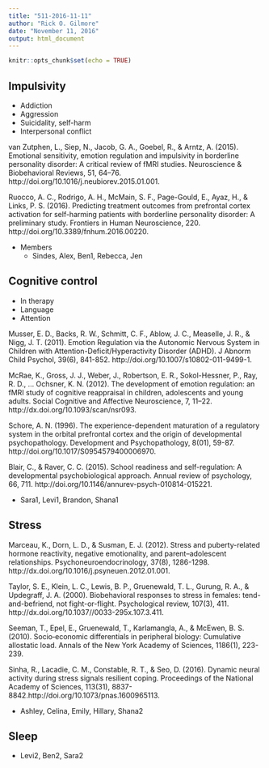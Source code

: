 ```yaml
---
title: "511-2016-11-11"
author: "Rick O. Gilmore"
date: "November 11, 2016"
output: html_document
---
```


```r
knitr::opts_chunk$set(echo = TRUE)
```

## Impulsivity

- Addiction
- Aggression
- Suicidality, self-harm
- Interpersonal conflict
    
van Zutphen, L., Siep, N., Jacob, G. A., Goebel, R., & Arntz, A. (2015). Emotional sensitivity, emotion regulation and impulsivity in borderline personality disorder: A critical review of fMRI studies. Neuroscience & Biobehavioral Reviews, 51, 64–76. http://doi.org/10.1016/j.neubiorev.2015.01.001.

Ruocco, A. C., Rodrigo, A. H., McMain, S. F., Page-Gould, E., Ayaz, H., & Links, P. S. (2016). Predicting treatment outcomes from prefrontal cortex activation for self-harming patients with borderline personality disorder: A preliminary study. Frontiers in Human Neuroscience, 220. http://doi.org/10.3389/fnhum.2016.00220.

- Members
    + Sindes, Alex, Ben1, Rebecca, Jen

## Cognitive control

- In therapy
- Language
- Attention

Musser, E. D., Backs, R. W., Schmitt, C. F., Ablow, J. C., Measelle, J. R., & Nigg, J. T. (2011). Emotion Regulation via the Autonomic Nervous System in Children with Attention-Deficit/Hyperactivity Disorder (ADHD). J Abnorm Child Psychol, 39(6), 841-852. http://doi.org/10.1007/s10802-011-9499-1.

McRae, K., Gross, J. J., Weber, J., Robertson, E. R., Sokol-Hessner, P., Ray, R. D., … Ochsner, K. N. (2012). The development of emotion regulation: an fMRI study of cognitive reappraisal in children, adolescents and young adults. Social Cognitive and Affective Neuroscience, 7, 11–22. http://dx.doi.org/10.1093/scan/nsr093.

Schore, A. N. (1996). The experience-dependent maturation of a regulatory system in the orbital prefrontal cortex and the origin of developmental psychopathology. Development and Psychopathology, 8(01), 59-87. http://doi.org/10.1017/S0954579400006970.

Blair, C., & Raver, C. C. (2015). School readiness and self-regulation: A developmental psychobiological approach. Annual review of psychology, 66, 711. http://doi.org/10.1146/annurev-psych-010814-015221.

- Sara1, Levi1, Brandon, Shana1

## Stress

Marceau, K., Dorn, L. D., & Susman, E. J. (2012). Stress and puberty-related hormone reactivity, negative emotionality, and parent–adolescent relationships. Psychoneuroendocrinology, 37(8), 1286-1298. http://dx.doi.org/10.1016/j.psyneuen.2012.01.001.

Taylor, S. E., Klein, L. C., Lewis, B. P., Gruenewald, T. L., Gurung, R. A., & Updegraff, J. A. (2000). Biobehavioral responses to stress in females: tend-and-befriend, not fight-or-flight. Psychological review, 107(3), 411. http://dx.doi.org/10.1037//0033-295x.107.3.411.

Seeman, T., Epel, E., Gruenewald, T., Karlamangla, A., & McEwen, B. S. (2010). Socio‐economic differentials in peripheral biology: Cumulative allostatic load. Annals of the New York Academy of Sciences, 1186(1), 223-239.

Sinha, R., Lacadie, C. M., Constable, R. T., & Seo, D. (2016). Dynamic neural activity during stress signals resilient coping. Proceedings of the National Academy of Sciences, 113(31), 8837-8842.http://doi.org/10.1073/pnas.1600965113.

- Ashley, Celina, Emily, Hillary, Shana2

## Sleep

- Levi2, Ben2, Sara2
